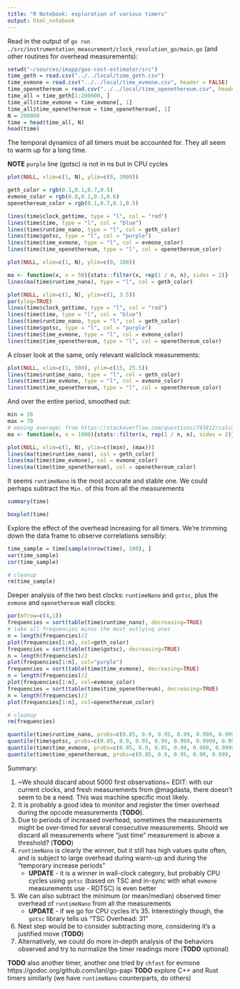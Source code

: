 ```yaml
---
title: "R Notebook: exploration of various timers"
output: html_notebook
---
```


Read in the output of `go run ./src/instrumentation_measurement/clock_resolution_go/main.go` (and other routines for overhead measurements):

```r
setwd("~/sources/imapp/gas-cost-estimator/src")
time_geth = read.csv("../../local/time_geth.csv")
time_evmone = read.csv("../../local/time_evmone.csv", header = FALSE)
time_openethereum = read.csv("../../local/time_openethereum.csv", header = FALSE)
time_all = time_geth[1:200000, ]
time_all$time_evmone = time_evmone[, 1]
time_all$time_openethereum = time_openethereum[, 1]
N = 200000
time = head(time_all, N)
head(time)
```
The temporal dynamics of all timers must be accounted for. They all seem to warm up for a long time.

**NOTE** `purple` line (gotsc) is not in ns but in CPU cycles

```r
plot(NULL, xlim=c(1, N), ylim=c(0, 3000))

geth_color = rgb(0.1,0.1,0.7,0.5)
evmone_color = rgb(0.8,0.1,0.3,0.6)
openethereum_color = rgb(0.1,0.7,0.1,0.5)

lines(time$clock_gettime, type = "l", col = "red")
lines(time$time, type = "l", col = "blue")
lines(time$runtime_nano, type = "l", col = geth_color)
lines(time$gotsc, type = "l", col = "purple")
lines(time$time_evmone, type = "l", col = evmone_color)
lines(time$time_openethereum, type = "l", col = openethereum_color)
```

```r
plot(NULL, xlim=c(1, N), ylim=c(0, 100))

ma <- function(x, n = 50){stats::filter(x, rep(1 / n, n), sides = 2)}
lines(ma(time$runtime_nano), type = "l", col = geth_color)
```

```r
plot(NULL, xlim=c(1, N), ylim=c(1, 3.5))
par(ylog=TRUE)
lines(time$clock_gettime, type = "l", col = "red")
lines(time$time, type = "l", col = "blue")
lines(time$runtime_nano, type = "l", col = geth_color)
lines(time$gotsc, type = "l", col = "purple")
lines(time$time_evmone, type = "l", col = evmone_color)
lines(time$time_openethereum, type = "l", col = openethereum_color)
```
A closer look at the same, only relevant wallclock measurements:

```r
plot(NULL, xlim=c(1, 500), ylim=c(15, 25.5))
lines(time$runtime_nano, type = "l", col = geth_color)
lines(time$time_evmone, type = "l", col = evmone_color)
lines(time$time_openethereum, type = "l", col = openethereum_color)
```
And over the entire period, smoothed out:

```r
min = 16
max = 70
# moving average; from https://stackoverflow.com/questions/743812/calculating-moving-average
ma <- function(x, n = 1000){stats::filter(x, rep(1 / n, n), sides = 2)}

plot(NULL, xlim=c(1, N), ylim=c((min), (max)))
lines(ma(time$runtime_nano), col = geth_color)
lines(ma(time$time_evmone), col = evmone_color)
lines(ma(time$time_openethereum), col = openethereum_color)
```

It seems `runtimeNano` is the most accurate and stable one. We could perhaps subtract the `Min.` of this from all the measurements

```r
summary(time)
```

```r
boxplot(time)
```

Explore the effect of the overhead increasing for all timers. We're trimming down the data frame to observe correlations sensibly:
```r
time_sample = time[sample(nrow(time), 100), ]
var(time_sample)
cor(time_sample)

# cleanup
rm(time_sample)
```
Deeper analysis of the two best clocks: `runtimeNano` and `gotsc`, plus the `evmone` and `openethereum` wall clocks:

```r
par(mfrow=c(4,1))
frequencies = sort(table(time$runtime_nano), decreasing=TRUE)
# take all frequencies minus the most outlying ones
n = length(frequencies)/2
plot(frequencies[1:n], col=geth_color)
frequencies = sort(table(time$gotsc), decreasing=TRUE)
n = length(frequencies)/2
plot(frequencies[1:n], col="purple")
frequencies = sort(table(time$time_evmone), decreasing=TRUE)
n = length(frequencies)/2
plot(frequencies[1:n], col=evmone_color)
frequencies = sort(table(time$time_openethereum), decreasing=TRUE)
n = length(frequencies)/2
plot(frequencies[1:n], col=openethereum_color)

# cleanup
rm(frequencies)
```

```r
quantile(time$runtime_nano, probs=c(0.85, 0.9, 0.95, 0.99, 0.999, 0.9999, 0.99999))
quantile(time$gotsc, probs=c(0.85, 0.9, 0.95, 0.99, 0.999, 0.9999, 0.99999))
quantile(time$time_evmone, probs=c(0.85, 0.9, 0.95, 0.99, 0.999, 0.9999, 0.99999))
quantile(time$time_openethereum, probs=c(0.85, 0.9, 0.95, 0.99, 0.999, 0.9999, 0.99999))
```

Summary:

1. ~We should discard about 5000 first observations~ EDIT: with our current clocks, and fresh measurements from @magdasta, there doesn't seem to be a need. This was machine specific most likely.
2. It is probably a good idea to monitor and register the timer overhead during the opcode measurements (**TODO**).
2. Due to periods of increased overhead, sometimes the measurements might be over-timed for several consecutive measurements. Should we discard all measurements where "just time" measurement is above a threshold? (**TODO**)
3. `runtimeNano` is clearly the winner, but it still has high values quite often, and is subject to large overhead during warm-up and during the "temporary increase periods"
    - **UPDATE** - it is a winner in wall-clock category, but probably CPU cycles using `gotsc` (based on TSC and in-sync with what `evmone` measurements use - RDTSC) is even better
4. We can also subtract the minimum (or mean/median) observed timer overhead of `runtimeNano` from all the measurements
    - **UPDATE** - if we go for CPU cycles it's 35. Interestingly though, the `gotsc` library tells us "TSC Overhead: 31"
5. Next step would be to consider subtracting more, considering it's a justified move (**TODO**)
6. Alternatively, we could do more in-depth analysis of the behaviors observed and try to normalize the timer readings more (**TODO** optional)

**TODO** also another timer, another one tried by `chfast` for evmone https://godoc.org/github.com/lanl/go-papi
**TODO** explore C++ and Rust timers similarly (we have `runtimeNano` counterparts, do others)
